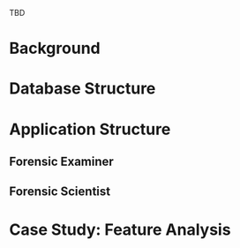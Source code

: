 \chapter{A MODERN BULLET MATCHING APPLICATION}

\begin{center}

A paper to be submitted to the \textbf{Journal of Forensic Science}. \\
Eric Hare, Heike Hofmann, Alicia Carriquiry

\textbf{Abstract}

\end{center}

TBD

\newpage

# Background

# Database Structure

# Application Structure

## Forensic Examiner

## Forensic Scientist

# Case Study: Feature Analysis

